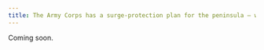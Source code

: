 ```yaml
---
title: The Army Corps has a surge-protection plan for the peninsula – what about the rest of Charleston?
---
```

Coming soon.
